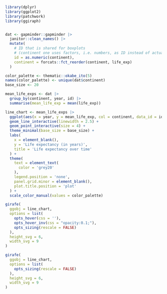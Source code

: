 



```r
library(dplyr)
library(ggplot2)
library(patchwork)
library(ggiraph)


dat <- gapminder::gapminder |> 
  janitor::clean_names() |> 
  mutate(
    # ID that is shared for boxplots 
    # (continent one uses factors, i.e. numbers, as ID instead of actual continent names)
    id = as.numeric(continent),
    continent = forcats::fct_reorder(continent, life_exp)
  )

color_palette <- thematic::okabe_ito(5)
names(color_palette) <- unique(dat$continent)
base_size <- 20

mean_life_exps <- dat |> 
  group_by(continent, year, id) |> 
  summarise(mean_life_exp = mean(life_exp)) 

line_chart <- mean_life_exps |> 
  ggplot(aes(x = year, y = mean_life_exp, col = continent, data_id = id)) +
  geom_line_interactive(linewidth = 2.5) +
  geom_point_interactive(size = 4) +
  theme_minimal(base_size = base_size) +
  labs(
    x = element_blank(),
    y = 'Life expectancy (in years)',
    title = 'Life expectancy over time'
  ) +
  theme(
    text = element_text(
      color = 'grey20'
    ),
    legend.position = 'none',
    panel.grid.minor = element_blank(),
    plot.title.position = 'plot'
  ) +
  scale_color_manual(values = color_palette)

girafe(
  ggobj = line_chart,
  options = list(
    opts_hover(css = ''),
    opts_hover_inv(css = "opacity:0.1;"),
    opts_sizing(rescale = FALSE)
  ),
  height_svg = 6,
  width_svg = 9
)

```




```r
girafe(
  ggobj = line_chart,
  options = list(
    opts_sizing(rescale = FALSE)
  ),
  height_svg = 6,
  width_svg = 9
)
```


